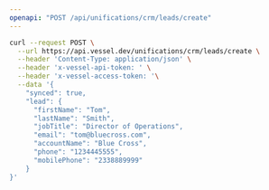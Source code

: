 ```yaml
---
openapi: "POST /api/unifications/crm/leads/create"
---
```


<RequestExample>

```bash Request
curl --request POST \
  --url https://api.vessel.dev/unifications/crm/leads/create \
  --header 'Content-Type: application/json' \
  --header 'x-vessel-api-token: ' \
  --header 'x-vessel-access-token: '\
  --data '{
    "synced": true,
    "lead": {
      "firstName": "Tom",
      "lastName": "Smith",
      "jobTitle": "Director of Operations",
      "email": "tom@bluecross.com",
      "accountName": "Blue Cross",
      "phone": "1234445555",
      "mobilePhone": "2338889999"
    }
}'
```

</RequestExample>
